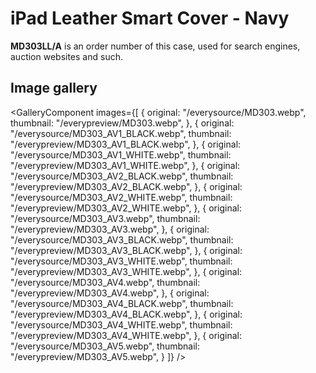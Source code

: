 
# iPad Leather Smart Cover - Navy

<Callout type='info' emoji='👉🏻'>**MD303LL/A** is an order number of this case, used for search engines, auction websites and such.</Callout>

## Image gallery

<GalleryComponent
    images={[
      {
        original: "/everysource/MD303.webp",
        thumbnail: "/everypreview/MD303.webp",
      },
      {
        original: "/everysource/MD303_AV1_BLACK.webp",
        thumbnail: "/everypreview/MD303_AV1_BLACK.webp",
      },
      {
        original: "/everysource/MD303_AV1_WHITE.webp",
        thumbnail: "/everypreview/MD303_AV1_WHITE.webp",
      },
      {
        original: "/everysource/MD303_AV2_BLACK.webp",
        thumbnail: "/everypreview/MD303_AV2_BLACK.webp",
      },
      {
        original: "/everysource/MD303_AV2_WHITE.webp",
        thumbnail: "/everypreview/MD303_AV2_WHITE.webp",
      },
      {
        original: "/everysource/MD303_AV3.webp",
        thumbnail: "/everypreview/MD303_AV3.webp",
      },
      {
        original: "/everysource/MD303_AV3_BLACK.webp",
        thumbnail: "/everypreview/MD303_AV3_BLACK.webp",
      },
      {
        original: "/everysource/MD303_AV3_WHITE.webp",
        thumbnail: "/everypreview/MD303_AV3_WHITE.webp",
      },
      {
        original: "/everysource/MD303_AV4.webp",
        thumbnail: "/everypreview/MD303_AV4.webp",
      },
      {
        original: "/everysource/MD303_AV4_BLACK.webp",
        thumbnail: "/everypreview/MD303_AV4_BLACK.webp",
      },
      {
        original: "/everysource/MD303_AV4_WHITE.webp",
        thumbnail: "/everypreview/MD303_AV4_WHITE.webp",
      },
      {
        original: "/everysource/MD303_AV5.webp",
        thumbnail: "/everypreview/MD303_AV5.webp",
      }
    ]}
  />
